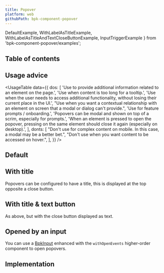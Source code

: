 ```yaml
---
title: Popover
platform: web
githubPath: bpk-component-popover
---
```




  DefaultExample,
  WithLabelAsTitleExample,
  WithLabelAsTitleAndTextCloseButtonExample,
  InputTriggerExample
} from 'bpk-component-popover/examples';

## Table of contents

## Usage advice

<UsageTable
  data={{
    dos: [
      'Use to provide additional information related to an element on the page.',
      'Use when content is too long for a tooltip.',
      'Use when the user needs to access additional functionality, without losing their current place in the UI.',
      "Use when you want a contextual relationship with an element on screen that a modal or dialog can't provide.",
      'Use for feature prompts / onboarding.',
      'Popovers can be modal and shown on top of a scrim, especially for prompts.',
      'When an element is pressed to open the popover, pressing on the same element should close it again (especially on desktop).',
    ],
    donts: [
      "Don't use for complex content on mobile. In this case, a modal may be a better bet.",
      "Don't use when you want content to be accessed on hover.",
    ],
  }}
/>

## Default

<PresentationBlock>
  <DefaultExample />
</PresentationBlock>

## With title

Popovers can be configured to have a title, this is displayed at the top opposite a close button.

<PresentationBlock>
  <WithLabelAsTitleExample />
</PresentationBlock>

## With title & text button

As above, but with the close button displayed as text.

<PresentationBlock>
  <WithLabelAsTitleAndTextCloseButtonExample />
</PresentationBlock>

## Opened by an input

You can use a [BpkInput](/components/text-input) enhanced with the `withOpenEvents` higher-order component to open popovers.

<PresentationBlock>
  <InputTriggerExample />
</PresentationBlock>

## Implementation

<Readme />
